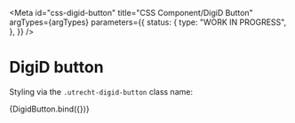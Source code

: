 <!-- @license CC0-1.0 -->


<Meta
  id="css-digid-button"
  title="CSS Component/DigiD Button"
  argTypes={argTypes}
  parameters={{
    status: {
      type: "WORK IN PROGRESS",
    },
  }}
/>

# DigiD button

Styling via the `.utrecht-digid-button` class name:

<Canvas>
  <Story name="Default" args={defaultArgs}>
    {DigidButton.bind({})}
  </Story>
</Canvas>

<ArgsTable story="Default" />
